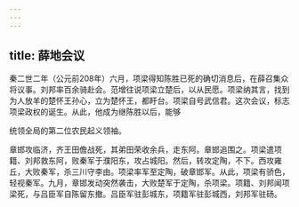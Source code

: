 ```yaml
---
---
---
```

title: 薛地会议
---



秦二世二年（公元前208年）六月，项梁得知陈胜已死的确切消息后，在薛召集众将议事。刘邦率百余骑赴会。范增往说项梁立楚后，以从民愿。项梁纳其言，找到为人放羊的楚怀王孙心，立为楚怀王，都盱台。项梁自号武信君。这次会议，标志项梁政权的诞生。从此，他成为继陈胜以后，能够

统领全局的第二位农民起义领袖。

章邯攻临济，齐王田儋战死，其弟田荣收余兵，走东阿。章邯追围之。项梁遣项籍、刘邦救东阿，败秦军于濮阳东，攻占城阳。然后，转攻定陶，不下。西攻雍丘，大败秦军，杀三川守李由。项梁率军至定陶，破章邯军。从此，项梁有骄色，轻视秦军。九月，章邯发动突然袭击，大败楚军于定陶，杀项梁。项籍、刘邦闻项梁死，与吕臣军自陈留东撤。吕臣军驻彭城东，项籍军驻彭城西，刘邦军驻砀。